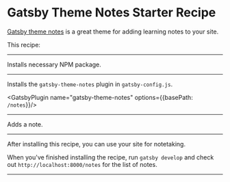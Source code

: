 # Gatsby Theme Notes Starter Recipe

[Gatsby theme notes](https://www.gatsbyjs.org/packages/gatsby-theme-notes) is a great theme for adding learning notes to your site.

This recipe:

---

Installs necessary NPM package.

<NPMPackage name="gatsby-theme-notes" />

---

Installs the `gatsby-theme-notes` plugin in `gatsby-config.js`.

<GatsbyPlugin name="gatsby-theme-notes" options={{basePath: `/notes`}}/>

---

Adds a note.

<File path="content/notes/learning.md" content="https://gist.githubusercontent.com/laurieontech/cf90cbee0bc69b106f2fa5109d055372/raw/58a012c02b6e9fffe3e93bc2a57bd5f01ef281b8/learning.md"/>

---

After installing this recipe, you can use your site for notetaking.

When you've finished installing the recipe, run `gatsby develop` and check out `http://localhost:8000/notes` for the list of notes.

---

